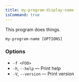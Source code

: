 ```yaml
---
title: my-program-display-name
isCommand: true
---
```


This program does things.

```shell title="Usage"
my-program-name [OPTIONS]
```

### Options

- `-f <FOO>`
- `-h`, `--help` — Print help
- `-V`, `--version` — Print version

